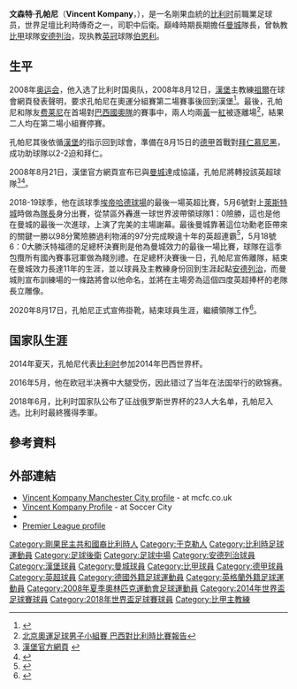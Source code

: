 {{noteta|G1=uefa|G2=德甲|G3=EPL|G4=football
|T=zh-hans:文森特·孔帕尼;zh-hk:雲遜·甘賓尼;zh-tw:文森特·孔帕尼
|1=zh-hans:孔帕尼;zh-hk:甘賓尼;zh-tw:孔帕尼;
|2=zh-hans:文森特;zh-hk:雲遜;zh-tw:文森特
|3=zh-hans:约尔;zh-hk:祖爾;zh-tw:約爾;
}}
{{Infobox football biography
| name =文森特·孔帕尼<br />''Vincent Kompany'' 
| image = Vincent Kompany.jpg
| image_size =
|caption = 攝於[[2018年世界盃|2018年世界盃]]
| fullname = Vincent Jean Mpoy Kompany<ref>{{Hugman|23719|accessdate=11 June 2019}}</ref>
|  englishfullname = Vincent Kompany 
| birth_date = {{Birth date and age|1986|4|10|df=y}}<ref>{{cite web |url=https://www.fifadata.com/documents/FWC/2018/pdf/FWC_2018_Squadlists.pdf |title=FIFA World Cup Russia 2018: List of players: Belgium |publisher=FIFA |format=PDF |page=3 |date=15 July 2018 |accessdate=11 June 2019 |archive-url=https://web.archive.org/web/20180730202943/https://www.fifadata.com/documents/FWC/2018/pdf/FWC_2018_Squadlists.pdf |archive-date=2018-07-30 |dead-url=yes }}</ref>
| height = 1.90 m<ref>{{cite web |url=https://www.11v11.com/players/vincent-kompany-22665/ |title=Vincent Kompany |website=11v11.com |publisher=AFS Enterprises |accessdate=11 June 2019 |archive-date=2021-01-31 |archive-url=https://web.archive.org/web/20210131145816/https://www.11v11.com/players/vincent-kompany-22665/ |dead-url=no }}</ref>
| birth_place = 比利时[[于克勒|于克勒]] 
|  position = [[中堅|中堅]]、[[防守中場|防守中場]] 
| currentclub =  [[伯恩利足球俱乐部|伯恩利]] （主教練）
| clubnumber = 
| youthyears1 = 2000–2003	
| youthclubs1 = [[皇家安德列治體育會|安德列治]] 	
| years1 = 2003–2006 	
| clubs1 = [[皇家安德列治體育會|安德列治]] 	
| caps1 = 73	
| goals1 = 6
| years2 = 2006–2008	
| clubs2 = [[汉堡足球俱乐部|汉堡]]
| caps2  = 29
| goals2 = 1
| years3 = 2008–2019
| clubs3 = [[曼彻斯特城足球俱乐部|曼城]] 
| caps3  = 265
| goals3 = 18
| years4 = 2019–2020	
| clubs4 = [[皇家安德列治體育會|安德列治]]
| caps4  = 15
| goals4 = 1
| totalcaps = 382
| totalgoals = 25
| nationalyears1 = 2002
| nationalteam1  = 比利時U16
| nationalcaps1  = 3
| nationalgoals1 = 0
| nationalyears2 = 2002
| nationalteam2  = 比利時U17
| nationalcaps2  = 2
| nationalgoals2 = 0
| nationalyears3 = 2004–2019
| nationalteam3  =[[比利時國家足球隊|比利時]]
| nationalcaps3  = 89
| nationalgoals3 = 4
| manageryears1 = 2019–2022
| managerclubs1 = [[皇家安德列治體育會|安德列治]] 
| manageryears2 = 2022–
| managerclubs2 = [[伯恩利足球俱乐部|伯恩利]] 
| medaltemplates = 
{{Medal|Sport|男子[[足球|足球]]}}
{{Medal|Country|{{fb|BEL}}}}
{{Medal|Comp|[[國際足協世界盃|國際足協世界盃]]}}
{{Medal|3rd|[[2018年國際足協世界盃|2018 俄羅斯]]|}}
| club-update = 17 Aug 2020
| nationalteam-update = 17 Aug 2020
}}
{{中文譯名
| english    = Vincent '''Kompany'''
| putonghua  = 孔帕尼
| taiwan     = 孔帕尼
| cantonese  = 甘賓尼<small>（[[香港有線電視體育平台|有線]]、[[蘋果日報|蘋果日報]]）</small><br />高賓尼<small>（[[明報|明報]]）</small><br />高柏尼（馬會、絕大部分報章）
|}}
'''文森特·孔帕尼'''（'''Vincent Kompany'''，{{bd|1986年|4月10日|catidx=Kompany, Vincent}}），是一名剛果血統的[[比利时|比利时]]前職業足球员，世界足壇比利時傳奇之一，司职中后衛。巔峰時期長期擔任[[曼彻斯特城足球俱乐部|曼城]]隊長，曾執教[[比利時甲組聯賽A|比甲]]球隊[[皇家安德列治體育會|安德列治]]，现执教[[英格兰冠军联赛|英冠]]球隊[[伯恩利足球俱乐部|伯恩利]]。

==生平==
2008年[[奥运会|奥运会]]，他入选了比利时国奥队，2008年8月12日，[[漢堡足球俱樂部|漢堡]]主教練[[馬田·祖爾|祖爾]]在球會網頁發表聲明，要求孔帕尼在奧運分組賽第二場賽事後回到漢堡<ref>{{Cite web |url=http://isports.i-cable.com/webapps/news/index.php?xfile=detail.php&id=278045 |title=有線體育新聞 2008-08-12 |access-date=2008-08-12 |archive-date=2008-08-22 |archive-url=https://web.archive.org/web/20080822232109/http://isports.i-cable.com/webapps/news/index.php?xfile=detail.php&id=278045 |dead-url=no }}</ref>。最後，孔帕尼和隊友[[马罗阿尼·费莱尼|费莱尼]]在首場對[[巴西國家足球隊|巴西國奧隊]]的賽事中，兩人均兩[[黃牌|黃]]一[[紅牌|紅]]被逐離場<ref>[https://web.archive.org/web/20080810052835/http://results.beijing2008.cn/WRM/CHI/INF/FB/C73/FBM400C01.shtml#FBM400C01 北京奧運足球男子小組賽 巴西對比利時比賽報告]</ref>，結果二人均在第二場小組賽停賽。

孔帕尼其後依循[[漢堡足球俱樂部|漢堡]]的指示回到球會，準備在8月15日的[[德甲|德甲]]首戰對[[拜仁慕尼黑|拜仁慕尼黑]]，成功助球隊以2-2迫和拜仁。

2008年8月21日，漢堡官方網頁宣布已與[[曼彻斯特城足球俱乐部|曼城]]達成協議，孔帕尼將轉投該英超球隊<ref>[http://www.hsv.de/index.php?id=24174 漢堡官方網頁] {{webarchive|url=https://web.archive.org/web/20080823235501/http://www.hsv.de/index.php?id=24174 |date=2008-08-23 }}</ref><ref>{{Cite web |url=http://news.bbc.co.uk/sport2/hi/football/teams/m/man_city/7574920.stm |title=Man City 'agree deal for Kompany' bbc news |access-date=2008-08-21 |archive-date=2020-11-28 |archive-url=https://web.archive.org/web/20201128061048/http://news.bbc.co.uk/sport2/hi/football/teams/m/man_city/7574920.stm |dead-url=no }}</ref>。

2018-19球季，他在該球季[[曼徹斯特市球場|埃帝哈德球場]]的最後一場英超比賽，5月6號對上[[萊斯特城|萊斯特城]]時做為[[隊長_(足球)|隊長]]身分出賽，從禁區外轟進一球世界波帶領球隊1：0險勝，這也是他在曼城的最後一次進球，上演了完美的主場謝幕。最後曼城靠著這位功勳老臣帶來的關鍵一勝以98分驚險勝過利物浦的97分完成睽違十年的英超連霸<ref>{{cite web |title=VINCENT KOMPANY Goal vs Leicester city |url=https://www.youtube.com/watch?v=KCjmGK0j3qY |access-date=2019-10-23 |archive-date=2020-06-13 |archive-url=https://web.archive.org/web/20200613155537/https://www.youtube.com/watch?v=KCjmGK0j3qY |dead-url=no }}</ref>，5月18號6：0大勝沃特福德的足總杯決賽則是他為曼城效力的最後一場比賽，球隊在這季包攬所有國內賽事冠軍做為餞別禮。在足總杯決賽後一日，孔帕尼宣佈離隊，結束在曼城效力長達11年的生涯，並以球員及主教練身份回到生涯起點[[安德列治|安德列治]]，而曼城則宣布訓練場的一條路將會以他命名，並將在主場旁為這個四度英超捧杯的老隊長立雕像。

2020年8月17日，孔帕尼正式宣佈掛靴，結束球員生涯，繼續領隊工作<ref>{{Cite web|title=Vincent Kompany retires as player to become Anderlecht manager|url=https://www.skysports.com/football/news/11095/12050936/vincent-kompany-retires-as-player-to-become-anderlecht-manager|access-date=2020-08-17|website=Sky Sports|language=en|archive-date=2020-08-20|archive-url=https://web.archive.org/web/20200820183025/https://www.skysports.com/football/news/11095/12050936/vincent-kompany-retires-as-player-to-become-anderlecht-manager|dead-url=no}}</ref>。

== 国家队生涯==
2014年夏天，孔帕尼代表[[比利时國家足球队|比利时]]参加2014年巴西世界杯。

2016年5月，他在欧冠半决赛中大腿受伤，因此错过了当年在法国举行的欧锦赛。 

2018年6月，比利时国家队公布了征战俄罗斯世界杯的23人大名单，孔帕尼入选。比利时最終獲得季軍。

== 參考資料 ==
{{reflist}}

==外部連結==
* [http://www.mcfc.co.uk/Players/Midfielders/Vincent-Kompany Vincent Kompany Manchester City profile] {{Wayback|url=http://www.mcfc.co.uk/Players/Midfielders/Vincent-Kompany |date=20110907003620 }} - at mcfc.co.uk
* [http://www.soccercityfc.com/2008/08/on-move-vincent-kompany.html Vincent Kompany Profile] {{Wayback|url=http://www.soccercityfc.com/2008/08/on-move-vincent-kompany.html |date=20111003062124 }} - at Soccer City
* {{soccerbase|id=36402|name=文森特·孔帕尼}}
* [http://www.premierleague.com/page/PlayerProfile/0,,12306~28294,00.html Premier League profile] {{Wayback|url=http://www.premierleague.com/page/PlayerProfile/0,,12306~28294,00.html |date=20120502032910 }}

{{般尼球員名單}}
{{Navboxes colour
|title = 比利時參賽名單
|bg = #D4071A
|fg = #FFCE4A
|bordercolor = Black
|list1 =
{{2008年奧運會男子足球比利時參賽名單}}
{{2014年世界杯足球赛比利时参赛名单}}
{{2018年世界盃足球賽比利時參賽名單}}
}}
{{英格兰足球超级联赛赛季最佳球员}}
{{2010/11年英超PFA年度最佳陣容}}
{{2011/12年英超PFA年度最佳陣容}}
{{2013-2014年英超PFA年度最佳陣容}}
{{英超名人堂}}

{{DEFAULTSORT:Kompany, Vincent}}
[[Category:剛果民主共和國裔比利時人|Category:剛果民主共和國裔比利時人]]
[[Category:于克勒人|Category:于克勒人]]
[[Category:比利時足球運動員|Category:比利時足球運動員]]
[[Category:足球後衛|Category:足球後衛]]
[[Category:足球中場|Category:足球中場]]
[[Category:安德列治球員|Category:安德列治球員]]
[[Category:漢堡球員|Category:漢堡球員]]
[[Category:曼城球員|Category:曼城球員]]
[[Category:比甲球員|Category:比甲球員]]
[[Category:德甲球員|Category:德甲球員]]
[[Category:英超球員|Category:英超球員]]
[[Category:德國外籍足球運動員|Category:德國外籍足球運動員]]
[[Category:英格蘭外籍足球運動員|Category:英格蘭外籍足球運動員]]
[[Category:2008年夏季奧林匹克運動會足球運動員|Category:2008年夏季奧林匹克運動會足球運動員]]
[[Category:2014年世界盃足球賽球員|Category:2014年世界盃足球賽球員]]
[[Category:2018年世界盃足球賽球員|Category:2018年世界盃足球賽球員]]
[[Category:比甲主教練|Category:比甲主教練]]